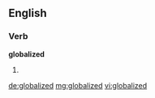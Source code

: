 ==English==

===Verb===
'''globalized'''

# {{past of|[[globalize]]}}

[[de:globalized]]
[[mg:globalized]]
[[vi:globalized]]
